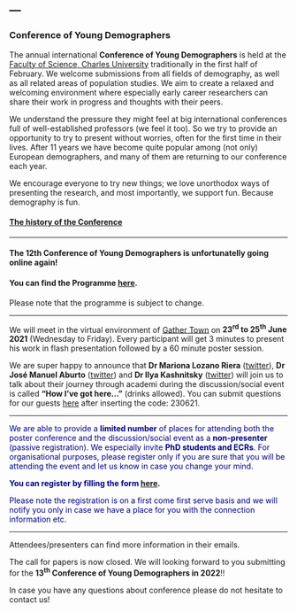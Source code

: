---
---

<link rel="stylesheet" href="styles.css" type="text/css">

### Conference of Young Demographers
The annual international **Conference of Young Demographers** is held at the [Faculty of Science, Charles University](https://www.natur.cuni.cz/eng) traditionally in the first half of February. We welcome submissions from all fields of demography, as well as all related areas of population studies. We aim to create a relaxed and welcoming environment where especially early career researchers can share their work in progress and thoughts with their peers.

We understand the pressure they might feel at big international conferences full of well-established professors (we feel it too). So we try to provide an opportunity to try to present without worries, often for the first time in their lives. After 11 years we have become quite popular among (not only) European demographers, and many of them are returning to our conference each year. 

We encourage everyone to try new things; we love unorthodox ways of presenting the research, and most importantly, we support fun. Because demography is fun. 

#### [The history of the Conference](https://youngdemographers.github.io/history.html)

***
#### The **12th Conference of Young Demographers** is unfortunatelly going online again!####
#### You can find the **Programme**  [**here**](https://docs.google.com/document/d/1uN3iWEE0ZihcutTo9AxZHCJOpPKDLxO-rwMP1KcGVBQ/edit?usp=sharing).####
Please note that the programme is subject to change. 

***
We will meet in the virtual environment of [Gather Town](https://gather.town/) on **23^rd^ to 25^th^ June 2021** (Wednesday to Friday). Every participant will get 3 minutes to present his work in flash presentation followed by a 60 minute poster session. 



We are super happy to announce that **Dr Mariona Lozano Riera** ([twitter](https://twitter.com/marionleitz)), **Dr José Manuel Aburto** ([twitter](https://twitter.com/jm_aburto)) and **Dr Ilya Kashnitsky** ([twitter](https://twitter.com/ikashnitsky)) will join us to talk about their journey through academi during the discussion/social event is called **"How I've got here..."** (drinks allowed). You can submit questions for our guests [here](https://www.onlinequestions.org/) after inserting the code: 230621. 

***

 <span style="color:navy">We are able to provide a **limited number** of places for attending both the poster conference and the discussion/social event as a **non-presenter** (passive registration). We especially invite **PhD students and ECRs**. For organisational purposes, please register only if you are sure that you will be attending the event and let us know in case you change your mind.</span> 

<span style="color:navy">**You can register by filling the form [here](https://forms.gle/KiMDopntaU5iTMza9).**</span> 

<span style="color:navy">Please note the registration is on a first come first serve basis and we will notify you only in case we have a place for you with the connection information etc. </span>

***

Attendees/presenters can find more information in their emails. 


The call for papers is now closed. We will looking forward to you submitting for the **13^th^ Conference of Young Demographers in 2022**!!


In case you have any questions about conference please do not hesitate to contact us!